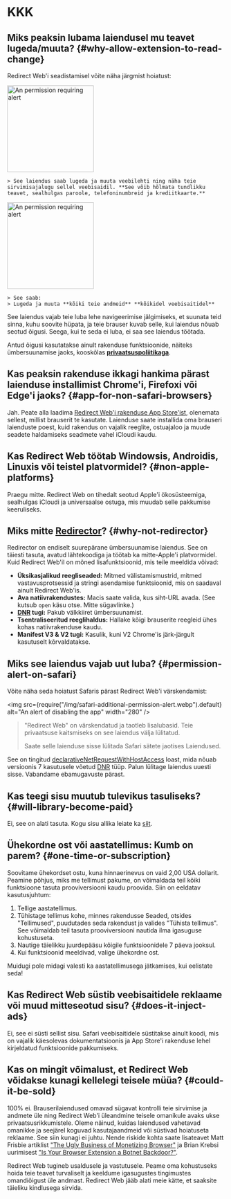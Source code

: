 
# KKK

## Miks peaksin lubama laiendusel mu teavet lugeda/muuta? {#why-allow-extension-to-read-change}

Redirect Web'i seadistamisel võite näha järgmist hoiatust:

<IfBrowserStore stores='appStore'>
    <Image src={PermissionAlertSafari} alt="An permission requiring alert" width="200" margin="0 0 16px 0" hasShadow={true} />

    > See laiendus saab lugeda ja muuta veebilehti ning näha teie sirvimisajalugu sellel veebisaidil. **See võib hõlmata tundlikku teavet, sealhulgas paroole, telefoninumbreid ja krediitkaarte.**
</IfBrowserStore>

<IfBrowserStore stores='appStore' includes={false}>
    <Image src={PermissionAlertChrome} alt="An permission requiring alert" height="200" hasRoundedCorners={true} hasShadow={true} margin="0 0 16px 0" />

    > See saab:
    > Lugeda ja muuta **kõiki teie andmeid** **kõikidel veebisaitidel**
</IfBrowserStore>

See laiendus vajab teie luba lehe navigeerimise jälgimiseks, et suunata teid sinna, kuhu soovite hüpata, ja teie brauser kuvab selle, kui laiendus nõuab seotud õigusi. Seega, kui te seda ei luba, ei saa see laiendus töötada.

Antud õigusi kasutatakse ainult rakenduse funktsioonide, näiteks ümbersuunamise jaoks, kooskõlas **[privaatsuspoliitikaga](./privacy-policy)**.

## Kas peaksin rakenduse ikkagi hankima pärast laienduse installimist Chrome'i, Firefoxi või Edge'i jaoks? {#app-for-non-safari-browsers}

Jah. Peate alla laadima [Redirect Web'i rakenduse App Store'ist](https://apps.apple.com/app/id1571283503), olenemata sellest, millist brauserit te kasutate. Laienduse saate installida oma brauseri laienduste poest, kuid rakendus on vajalik reeglite, ostuajaloo ja muude seadete haldamiseks seadmete vahel iCloudi kaudu.

## Kas Redirect Web töötab Windowsis, Androidis, Linuxis või teistel platvormidel? {#non-apple-platforms}

Praegu mitte. Redirect Web on tihedalt seotud Apple'i ökosüsteemiga, sealhulgas iCloudi ja universaalse ostuga, mis muudab selle pakkumise keeruliseks.

## Miks mitte [Redirector](https://github.com/einaregilsson/Redirector)? {#why-not-redirector}

Redirector on endiselt suurepärane ümbersuunamise laiendus. See on täiesti tasuta, avatud lähtekoodiga ja töötab ka mitte-Apple'i platvormidel. Kuid Redirect Web'il on mõned lisafunktsioonid, mis teile meeldida võivad:

*   **Üksikasjalikud reegliseaded:** Mitmed välistamismustrid, mitmed vastavusprotsessid ja stringi asendamise funktsioonid, mis on saadaval ainult Redirect Web'is.
*   **Ava natiivrakendustes:** Macis saate valida, kus siht-URL avada. (See kutsub `open` käsu otse. Mitte sügavlinke.)
*   **[DNR](https://blog.mozilla.org/addons/2023/05/17/declarativenetrequest-available-in-firefox/) tugi:** Pakub välkkiiret ümbersuunamist.
*   **Tsentraliseeritud reeglihaldus:** Hallake kõigi brauserite reegleid ühes kohas natiivrakenduse kaudu.
*   **Manifest V3 & V2 tugi:** Kasulik, kuni V2 Chrome'is järk-järgult kasutuselt kõrvaldatakse.

## Miks see laiendus vajab uut luba? {#permission-alert-on-safari}

Võite näha seda hoiatust Safaris pärast Redirect Web'i värskendamist:

<img src={require("/img/safari-additional-permission-alert.webp").default} alt="An alert of disabling the app" width="280" />

> "Redirect Web" on värskendatud ja taotleb lisalubasid. Teie privaatsuse kaitsmiseks on see laiendus välja lülitatud.
>
> Saate selle laienduse sisse lülitada Safari sätete jaotises Laiendused.

See on tingitud [declarativeNetRequestWithHostAccess](https://developer.apple.com/documentation/safariservices/safari_web_extensions/blocking_content_with_your_safari_web_extension) loast, mida nõuab versioonis 7 kasutusele võetud [DNR](./rule-settings#type) tüüp. Palun lülitage laiendus uuesti sisse. Vabandame ebamugavuste pärast.

## Kas teegi sisu muutub tulevikus tasuliseks? {#will-library-become-paid}

Ei, see on alati tasuta. Kogu sisu allika leiate ka [siit](https://github.com/mshibanami/redirect-web/tree/main/library).

## Ühekordne ost või aastatellimus: Kumb on parem? {#one-time-or-subscription}

Soovitame ühekordset ostu, kuna hinnaerinevus on vaid 2,00 USA dollarit.
Peamine põhjus, miks me tellimust pakume, on võimaldada teil kõiki funktsioone tasuta prooviversiooni kaudu proovida. Siin on eeldatav kasutusjuhtum:

1.  Tellige aastatellimus.
2.  Tühistage tellimus kohe, minnes rakendusse Seaded, otsides "Tellimused", puudutades seda rakendust ja valides "Tühista tellimus". See võimaldab teil tasuta prooviversiooni nautida ilma igasuguse kohustuseta.
3.  Nautige täielikku juurdepääsu kõigile funktsioonidele 7 päeva jooksul.
4.  Kui funktsioonid meeldivad, valige ühekordne ost.

Muidugi pole midagi valesti ka aastatellimusega jätkamises, kui eelistate seda!

## Kas Redirect Web süstib veebisaitidele reklaame või muud mitteseotud sisu? {#does-it-inject-ads}

Ei, see ei süsti sellist sisu. Safari veebisaitidele süstitakse ainult koodi, mis on vajalik käesolevas dokumentatsioonis ja App Store'i rakenduse lehel kirjeldatud funktsioonide pakkumiseks.

## Kas on mingit võimalust, et Redirect Web võidakse kunagi kellelegi teisele müüa? {#could-it-be-sold}

100% ei. Brauserilaiendused omavad sügavat kontrolli teie sirvimise ja andmete üle ning Redirect Web'i üleandmine teisele omanikule avaks ukse privaatsusrikkumistele. Oleme näinud, kuidas laiendused vahetavad omanikke ja seejärel koguvad kasutajaandmeid või süstivad hoiatuseta reklaame. See siin kunagi ei juhtu. Nende riskide kohta saate lisateavet Matt Frisbie artiklist ["The Ugly Business of Monetizing Browser"](https://mattfrisbie.substack.com/p/the-ugly-business-of-monetizing-browser) ja Brian Krebsi uurimisest ["Is Your Browser Extension a Botnet Backdoor?"](https://krebsonsecurity.com/2021/03/is-your-browser-extension-a-botnet-backdoor/).

Redirect Web tugineb usaldusele ja vastutusele. Peame oma kohustuseks hoida teie teavet turvaliselt ja keeldume igasugustes tingimustes omandiõigust üle andmast. Redirect Web jääb alati meie kätte, et saaksite täieliku kindlusega sirvida.